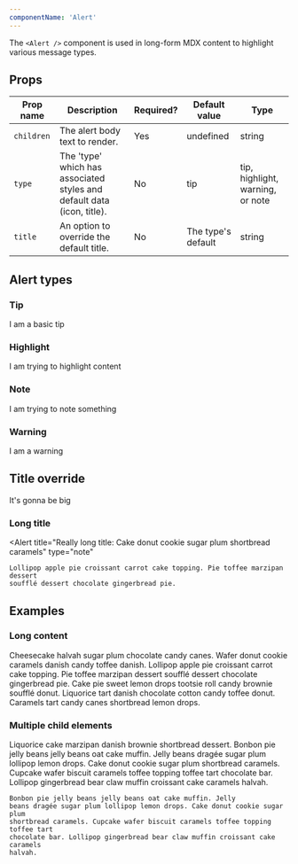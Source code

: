 ```yaml
---
componentName: 'Alert'
---
```


The `<Alert />` component is used in long-form MDX content to highlight various message types.

## Props

| Prop name  | Description                                                            | Required? | Default value      | Type                             |
| ---------- | ---------------------------------------------------------------------- | --------- | ------------------ | -------------------------------- |
| `children` | The alert body text to render.                                         | Yes       | undefined          | string                           |
| `type`     | The 'type' which has associated styles and default data (icon, title). | No        | tip                | tip, highlight, warning, or note |
| `title`    | An option to override the default title.                               | No        | The type's default | string                           |

## Alert types

### Tip

<Alert>I am a basic tip</Alert>

### Highlight

<Alert type="highlight">I am trying to highlight content</Alert>

### Note

<Alert type="note">I am trying to note something</Alert>

### Warning

<Alert type="warning">I am a warning</Alert>

## Title override

<Alert title="Hashiconf 2027">It's gonna be big</Alert>

### Long title

<Alert
	title="Really long title: Cake donut cookie sugar plum
	shortbread caramels"
	type="note"
>
	Lollipop apple pie croissant carrot cake topping. Pie toffee marzipan dessert
	soufflé dessert chocolate gingerbread pie.
</Alert>

## Examples

### Long content

<Alert>
	Cheesecake halvah sugar plum chocolate candy canes. Wafer donut cookie
	caramels danish candy toffee danish. Lollipop apple pie croissant carrot cake
	topping. Pie toffee marzipan dessert soufflé dessert chocolate gingerbread
	pie. Cake pie sweet lemon drops tootsie roll candy brownie soufflé donut.
	Liquorice tart danish chocolate cotton candy toffee donut. Caramels tart candy
	canes shortbread lemon drops.
</Alert>

### Multiple child elements

<Alert>
	Liquorice cake marzipan danish brownie
	shortbread dessert. Bonbon pie jelly beans jelly beans oat cake muffin. Jelly
	beans dragée sugar plum lollipop lemon drops. Cake donut cookie sugar plum
	shortbread caramels. Cupcake wafer biscuit caramels toffee topping toffee tart
	chocolate bar. Lollipop gingerbread bear claw muffin croissant cake caramels
	halvah.

    Bonbon pie jelly beans jelly beans oat cake muffin. Jelly
    beans dragée sugar plum lollipop lemon drops. Cake donut cookie sugar plum
    shortbread caramels. Cupcake wafer biscuit caramels toffee topping toffee tart
    chocolate bar. Lollipop gingerbread bear claw muffin croissant cake caramels
    halvah.

</Alert>
